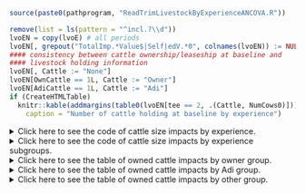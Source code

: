 ```r
source(paste0(pathprogram, "ReadTrimLivestockByExperienceANCOVA.R"))
```
```r
remove(list = ls(pattern = "^incl.?\\d"))
lvoEN = copy(lvoE) # all periods
lvoEN[, grepout("TotalImp.*Value$|Self|edV.*0", colnames(lvoEN)) := NULL]
#### consistency between cattle ownership/leaseship at baseline and 
#### livestock holding information
lvoEN[, Cattle := "None"]
lvoEN[OwnCattle == 1L, Cattle := "Owner"]
lvoEN[AdiCattle == 1L, Cattle := "Adi"]
if (CreateHTMLTable)
  knitr::kable(addmargins(table0(lvoEN[tee == 2, .(Cattle, NumCows0)])), 
    caption = "Number of cattle holding at baseline by experience")
```

<details><summary>Click here to see the code of cattle size impacts by experience.</summary>
```r
source(paste0(pathprogram, "ReadTrimLivestockByExperienceANCOVA.R"))
remove(list = ls(pattern = "^incl.?\\d"))
lvoEN = copy(lvoE) # all periods
lvo3EN = copy(lvo3E) # period 4 only
lvoEN[, grepout("TotalImp.*Value$|Self|edV.*0", colnames(lvoEN)) := NULL]
lvo3EN[, grepout("TotalImp.*Value$|Self|edV.*0", colnames(lvo3EN))  := NULL]
#### consistency between cattle ownership/leaseship 
#### at baseline and livestock holding information
lvoEN[, Cattle := "None"]
lvoEN[OwnCattle == 1L, Cattle := "Own"]
lvoEN[AdiCattle == 1L, Cattle := "Adi"]
addmargins(table0(lvoEN[tee == 2, .(Cattle, NumCows0)]))
FileName <- "NumCowsExperience"
FileNameHeader <- c("", "PovertyStatus", "Attributes",
  "TimeVarying", "TimeVaryingAttributes",
  "TimeVaryingPovertyStatus", "TimeVaryingPovertyStatusAttributes")
regsuffixes <- c("", "P", "a", "T", "Ta", "TP", "TPa")
listheader <- paste0("nae", regsuffixes)
source(paste0(pathprogram, "NumCowsExperienceCovariateSelectionANCOVA2.R"))
jay <- max(as.numeric(gsub("incl", "", ls(pattern = "^incl\\d"))))
DataToUse1 <- DataToUse2 <- rep("lvoEN", 7)
Addseparatingcols <- NULL; Separatingcolwidth <- NULL
Separatingcoltitle <- NULL
Regressands <- rep("NumCows", jay)
tableboxwidth <- 4.5
exclheader <- paste0("excl", regsuffixes)
inclheader <- gsub("ex", "in", exclheader)
dig.depmean <- 0
AddMeanStdColumn <- UseRawDataForDestat <- T
source(paste0(pathprogram, "ANCOVAEstimationFile3.R"))
```
</details>
<details><summary>Click here to see the code of cattle size impacts by experience subgroups.</summary>
```r
FileName0 <- "NumCowsByExperience"
Regressands <- rep("NumCows", 7)
DataToUse1 <- rep("lvoEN", 7)
DataToUse2 <- rep("lvoE3N", 7)
FileNameHeader <- c("", "PovertyStatus", "Attributes",
    "TimeVarying", "TimeVaryingAttributes")
regsuffixes <- c("", "P", "a", "T", "Ta")
listheader <- paste0("cowE", regsuffixes)
exclheader <- paste0("excl", regsuffixes)
inclheader <- gsub("ex", "in", exclheader)
dig.depmean <- 2
if (any(grepl("NumCowsOwnedAtRd1", colnames(lvoEN)))) 
  setnames(lvoEN, "NumCowsOwnedAtRd1", "NumCows0")
#### numcows subsample by experience: own, adi, none
lvoENo <- lvoEN[OwnCattle == 1L, ]
lvoENa <- lvoEN[AdiCattle == 1L, ]
lvoENn <- lvoEN[!(OwnCattle == 1L | AdiCattle == 1L), ]
lvo3ENo <- lvo3EN[OwnCattle == 1L, ]
lvo3ENa <- lvo3EN[AdiCattle == 1L, ]
lvo3ENn <- lvo3EN[!(OwnCattle == 1L | AdiCattle == 1L), ]
Addseparatingcols <- NULL; Separatingcolwidth <- NULL
Separatingcoltitle <- NULL
tableboxwidth <- 4.5
dig.depmean <- 0
for (mm in c("a", "o", "n"))
{
  CreateHTMLTable <- T
  listheader <- paste0("cowE", mm, regsuffixes)
  FileName <- paste0(FileName0, mm)
  if (mm == "o") 
    source(paste0(pathprogram, 
      "NumCowsByExperienceForOwnCovariateSelectionANCOVA2.R")) else
    source(paste0(pathprogram, 
      "NumCowsByExperienceForAdiNoneCovariateSelectionANCOVA2.R"))
  jay <- max(as.numeric(gsub("incl", "", ls(pattern = "^incl\\d"))))
  DataToUse1 <- rep(paste0("lvoEN", mm), jay)
  DataToUse2 <- rep(paste0("lvo3EN", mm), jay)
  exclheader <- paste0("excl", regsuffixes)
  inclheader <- gsub("ex", "in", exclheader)
  AddMeanStdColumn <- UseRawDataForDestat <- T
  source(paste0(pathprogram, "ANCOVAEstimationFile3.R"))
}
centerBox <- 1.1
for (k in 1:length(listheader)) {
  etba <- get(paste0("etba", k)) # adi subsample
  etbo <- get(paste0("etbo", k)) # own subsample
  etbn <- get(paste0("etbn", k)) # no adi nor own subsample
  # fill in empty rows to conform with own subsample
  etba <- rbind(etba[1:grep("p.*HeadL", names(etba[, 1])), ], "", "", 
    etba[-(1:grep("p.*HeadL", names(etba[, 1]))), ])
  etbn <- rbind(etbn[1:grep("p.*HeadL", names(etbn[, 1])), ], "", "", 
    etbn[-(1:grep("p.*HeadL", names(etbn[, 1]))), ])
  etb1 <- cbind(
    etbo[, 1], # covariate names
    etba[, 2], etbo[, 2], etbn[, 2], 
    etba[, 3], etbo[, 3], etbn[, 3]
    )
  etb2 <- cbind(
    etbo[, 1], 
    etba[, 4], etbo[, 4], etbn[, 4], 
    etba[, 5], etbo[, 5], etbn[, 5] 
    )
  ltb1 <- latextab(etb1, 
    hleft = "\\scriptsize\\hfil$", 
    hcenter = c(3.25, rep(centerBox, ncol(etb1)-1)), hright = "$", 
    headercolor = "gray80", adjustlineskip = "-.6ex", delimiterline= NULL,
    alternatecolor2 = "gray90", 
    addseparatingcols = 3, 
    separatingcolwidth = .05, 
    separatingcoltitle = c("mean/std", "(1)"), 
    addsubcoltitlehere = T)
  ltb2 <-  latextab(etb2, 
    hleft = "\\scriptsize\\hfil$", 
    hcenter = c(3.25, rep(centerBox, ncol(etb2)-1)), hright = "$", 
    headercolor = "gray80", adjustlineskip = "-.6ex", delimiterline= NULL,
    alternatecolor2 = "gray90", 
    addseparatingcols = c(3), 
    separatingcolwidth = rep(.05, 1),
    separatingcoltitle = c("(2)", "(3)"), 
    addsubcoltitlehere = T)
  ltb1 <- c(
    ltb1[1:3, ],
    paste(
      "\\rowcolor{gray80}&", 
      paste(
        c(paste("\\makebox[", centerBox, "cm]{\\scriptsize\\sf\\hfil", 
          c("Adi", "Own", "None"), "}")
        , "",
        paste("\\makebox[", centerBox, "cm]{\\scriptsize\\sf\\hfil", 
          c("Adi", "Own", "None"), "}"))
        , collapse = "&")
      , "\\\\[-.0ex]", collapse = ""),
    ltb1[-(1:4), ]
    )
  ltb2 <- c(
    ltb2[1:3, ],
    paste(
      "\\rowcolor{gray80}&", 
        paste(c(paste("\\makebox[", centerBox, "cm]{\\scriptsize\\sf\\hfil", 
          c("Adi", "Own", "None"), "}")
        , "&"), collapse = "&")
      ,
        paste(c(paste("\\makebox[", centerBox, "cm]{\\scriptsize\\sf\\hfil", 
          c("Adi", "Own", "None"), "}")
          ), collapse = "&")
      , 
      "\\\\[-.6ex]", collapse = ""),
    ltb2[-(1:4), ]
    )
  write.tablev(ltb1, 
    paste0(pathsaveHere, FileName0, 1, 
      FileNameHeader[k], "ANCOVAEstimationResults.tex")
    , colnamestrue = F)
  write.tablev(ltb2, 
    paste0(pathsaveHere, FileName0, 2, 
      FileNameHeader[k], "ANCOVAEstimationResults.tex")
    , colnamestrue = F)
}
```
</details>
<details><summary>Click here to see the table of owned cattle impacts by owner group.</summary>
Number of owned cattle: Owners  
`r HTML_NumCowsByExperienceoTimeVarying`
</details>

<details><summary>Click here to see the table of owned cattle impacts by Adi group.</summary>
Number of owned cattle: Adi  
`r HTML_NumCowsByExperienceaTimeVarying`
</details>

<details><summary>Click here to see the table of owned cattle impacts by other group.</summary>
Number of owned cattle: Others  
`r HTML_NumCowsByExperiencenTimeVarying` 
</details>



